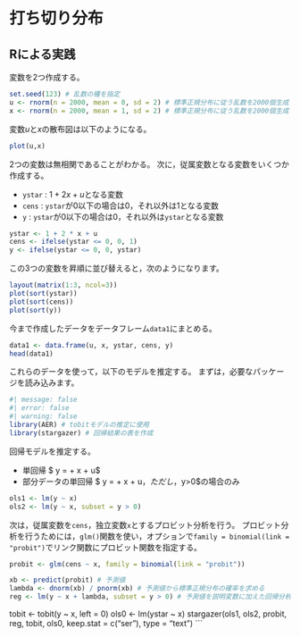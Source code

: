 # 打ち切り分布


## Rによる実践

変数を2つ作成する。

```r
set.seed(123) # 乱数の種を指定
u <- rnorm(n = 2000, mean = 0, sd = 2) # 標準正規分布に従う乱数を2000個生成
x <- rnorm(n = 2000, mean = 1, sd = 2) # 標準正規分布に従う乱数を2000個生成
```

変数$u$と$x$の散布図は以下のようになる。

```r
plot(u,x)
```

2つの変数は無相関であることがわかる。
次に，従属変数となる変数をいくつか作成する。

- `ystar` : $1 + 2x + u$となる変数
- `cens` : `ystar`が0以下の場合は0，それ以外は1となる変数
- `y` : `ystar`が0以下の場合は0，それ以外は`ystar`となる変数


```r
ystar <- 1 + 2 * x + u
cens <- ifelse(ystar <= 0, 0, 1)
y <- ifelse(ystar <= 0, 0, ystar)
```

この3つの変数を昇順に並び替えると，次のようになります。

```r
layout(matrix(1:3, ncol=3))
plot(sort(ystar))
plot(sort(cens))
plot(sort(y))
```

今まで作成したデータをデータフレーム`data1`にまとめる。

```r
data1 <- data.frame(u, x, ystar, cens, y)
head(data1)
```

これらのデータを使って，以下のモデルを推定する。
まずは，必要なパッケージを読み込みます。
```r
#| message: false
#| error: false
#| warning: false
library(AER) # tobitモデルの推定に使用
library(stargazer) # 回帰結果の表を作成
```

回帰モデルを推定する。

- 単回帰 $ y = \alpha + \beta x + u$
- 部分データの単回帰 $ y = \alpha + \beta x + u$，ただし，$y>0$の場合のみ

```r
ols1 <- lm(y ~ x)
ols2 <- lm(y ~ x, subset = y > 0)
```

次は，従属変数を`cens`，独立変数`x`とするプロビット分析を行う。
プロビット分析を行うためには，`glm()`関数を使い，オプションで`family = binomial(link = "probit")`でリンク関数にプロビット関数を指定する。

```r
probit <- glm(cens ~ x, family = binomial(link = "probit"))
```


```r
xb <- predict(probit) # 予測値
lambda <- dnorm(xb) / pnorm(xb) # 予測値から標準正規分布の確率を求める
reg <- lm(y ~ x + lambda, subset = y > 0) # 予測値を説明変数に加えた回帰分析
```



tobit <- tobit(y ~ x, left = 0)
ols0 <- lm(ystar ~ x)
stargazer(ols1, ols2, probit, reg, tobit, ols0, keep.stat = c("ser"), type = "text")
```
